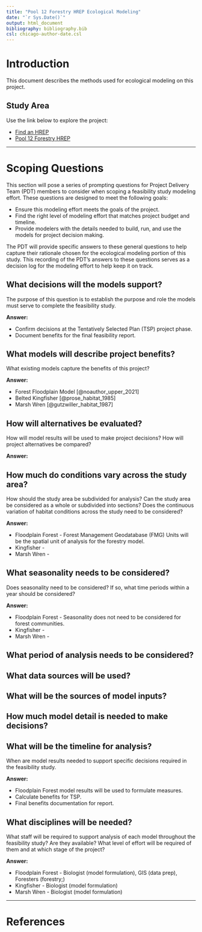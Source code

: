 ```yaml
---
title: "Pool 12 Forestry HREP Ecological Modeling"
date: "`r Sys.Date()`"
output: html_document
bibliography: bibliography.bib
csl: chicago-author-date.csl
---
```


# Introduction
This document describes the methods used for ecological modeling on this project. 


## Study Area
Use the link below to explore the project:

-  [Find an HREP](https://www.mvr.usace.army.mil/Missions/Environmental-Stewardship/Upper-Mississippi-River-Restoration/Habitat-Restoration/Find-an-HREP-Project/)
-  [Pool 12 Forestry HREP](https://www.mvr.usace.army.mil/Missions/Environmental-Stewardship/Upper-Mississippi-River-Restoration/Habitat-Restoration/Rock-Island-District/Pool-12-Forestry/)


--------------------------------------------------------------------------------

# Scoping Questions
This section will pose a series of prompting questions for Project Delivery Team (PDT) members to consider when scoping a feasibility study modeling effort. These questions are designed to meet the following goals:

  - Ensure this modeling effort meets the goals of the project. 
  - Find the right level of modeling effort that matches project budget and timeline. 
  - Provide modelers with the details needed to build, run, and use the models for project decision making.

The PDT will provide specific answers to these general questions to help capture their rationale chosen for the ecological modeling portion of this study. This recording of the PDT's answers to these questions serves as a decision log for the modeling effort to help keep it on track. 


## What decisions will the models support? 
The purpose of this question is to establish the purpose and role the models must serve to complete the feasibility study. 

  **Answer:**
  
  -  Confirm decisions at the Tentatively Selected Plan (TSP) project phase. 
  -  Document benefits for the final feasibility report. 

## What models will describe project benefits?
What existing models capture the benefits of this project? 

  **Answer:**

  -  Forest Floodplain Model [@noauthor_upper_2021]
  -  Belted Kingfisher [@prose_habitat_1985]
  -  Marsh Wren [@gutzwiller_habitat_1987]

## How will alternatives be evaluated? 
How will model results will be used to make project decisions? How will project alternatives be compared? 

  **Answer:**



## How much do conditions vary across the study area?
How should the study area be subdivided for analysis? Can the study area be considered as a whole or subdivided into sections? Does the continuous variation of habitat conditions across the study need to be considered? 

  **Answer:**

  -  Floodplain Forest - Forest Management Geodatabase (FMG) Units will be the spatial unit of analysis for the forestry model.
  -  Kingfisher - 
  -  Marsh Wren - 

## What seasonality needs to be considered?
Does seasonality need to be considered? If so, what time periods within a year should be considered?

  **Answer:**

  -  Floodplain Forest - Seasonality does not need to be considered for forest communities. 
  -  Kingfisher - 
  -  Marsh Wren - 

## What period of analysis needs to be considered?

## What data sources will be used?

## What will be the sources of model inputs?

## How much model detail is needed to make decisions? 

## What will be the timeline for analysis?
When are model results needed to support specific decisions required in the feasibility study.

  **Answer:**

  -  Floodplain Forest model results will be used to formulate measures.
  -  Calculate benefits for TSP. 
  -  Final benefits documentation for report. 

## What disciplines will be needed?
What staff will be required to support analysis of each model throughout the feasibility study? Are they available? What level of effort will be required of them and at which stage of the project? 

  **Answer:**

  -  Floodplain Forest - Biologist (model formulation), GIS (data prep), Foresters (forestry;)
  -  Kingfisher - Biologist (model formulation)
  -  Marsh Wren - Biologist (model formulation)

--------------------------------------------------------------------------------

# References
